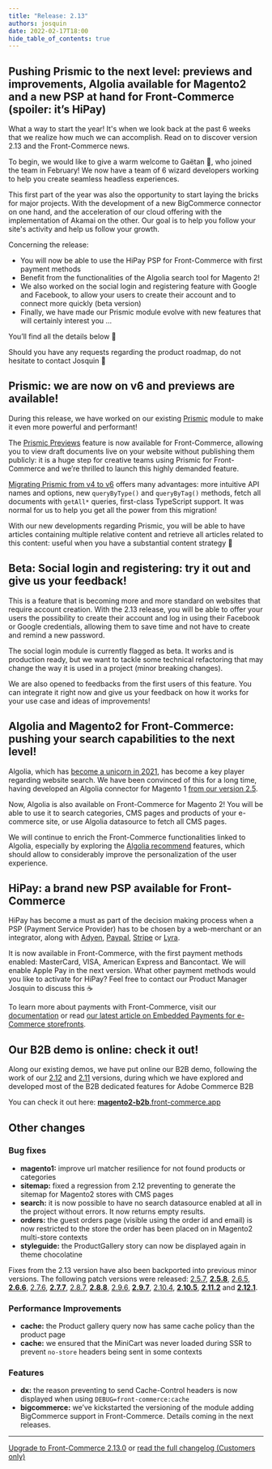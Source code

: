```yaml
---
title: "Release: 2.13"
authors: josquin
date: 2022-02-17T18:00
hide_table_of_contents: true
---
```



## Pushing Prismic to the next level: previews and improvements, Algolia available for Magento2 and a new PSP at hand for Front-Commerce (spoiler: it’s HiPay)

What a way to start the year! It's when we look back at the past 6 weeks that we
realize how much we can accomplish. Read on to discover version 2.13 and the
Front-Commerce news.

To begin, we would like to give a warm welcome to Gaëtan 👋, who joined the team
in February! We now have a team of 6 wizard developers working to help you
create seamless headless experiences.

This first part of the year was also the opportunity to start laying the bricks
for major projects. With the development of a new BigCommerce connector on one
hand, and the acceleration of our cloud offering with the implementation of
Akamai on the other. Our goal is to help you follow your site's activity and
help us follow your growth.

Concerning the release:

- You will now be able to use the HiPay PSP for Front-Commerce with first
  payment methods
- Benefit from the functionalities of the Algolia search tool for Magento 2!
- We also worked on the social login and registering feature with Google and
  Facebook, to allow your users to create their account and to connect more
  quickly (beta version)
- Finally, we have made our Prismic module evolve with new features that will
  certainly interest you ...

You’ll find all the details below 👀

Should you have any requests regarding the product roadmap, do not hesitate to
contact Josquin 👋

<Calendly />

<!--truncate-->


## Prismic: we are now on v6 and previews are available!

During this release, we have worked on our existing
[Prismic](https://prismic.io/) module to make it even more powerful and
performant!

The [Prismic Previews](https://www.youtube.com/watch?v=v0zt9mzaF_g) feature is
now available for Front-Commerce, allowing you to view draft documents live on
your website without publishing them publicly: it is a huge step for creative
teams using Prismic for Front-Commerce and we’re thrilled to launch this highly
demanded feature.

[Migrating Prismic from v4 to v6](https://prismic.io/docs/technologies/prismic-client-v6-migration-guide)
offers many advantages: more intuitive API names and options, new
`queryByType()` and `queryByTag()` methods, fetch all documents with `getAll*`
queries, first-class TypeScript support. It was normal for us to help you get
all the power from this migration!

With our new developments regarding Prismic, you will be able to have articles
containing multiple relative content and retrieve all articles related to this
content: useful when you have a substantial content strategy 🤙

## Beta: Social login and registering: try it out and give us your feedback!

This is a feature that is becoming more and more standard on websites that
require account creation. With the 2.13 release, you will be able to offer your
users the possibility to create their account and log in using their Facebook or
Google credentials, allowing them to save time and not have to create and remind
a new password.

The social login module is currently flagged as beta. It works and is production
ready, but we want to tackle some technical refactoring that may change the way
it is used in a project (minor breaking changes).

We are also opened to feedbacks from the first users of this feature. You can
integrate it right now and give us your feedback on how it works for your use
case and ideas of improvements!

<LoomVideo url="https://www.loom.com/embed/b52c8896d6f842aeab459d6c6a8a6e88" />

## Algolia and Magento2 for Front-Commerce: pushing your search capabilities to the next level!

Algolia, which has
[become a unicorn in 2021](https://www.usine-digitale.fr/article/algolia-le-google-des-entreprises-leve-150-millions-de-dollars.N1129259),
has become a key player regarding website search. We have been convinced of this
for a long time, having developed an Algolia connector for Magento 1
[from our version 2.5](/changelog/front-commerce-2.5/).

Now, Algolia is also available on Front-Commerce for Magento 2! You will be able
to use it to search categories, CMS pages and products of your e-commerce site,
or use Algolia datasource to fetch all CMS pages.

We will continue to enrich the Front-Commerce functionalities linked to Algolia,
especially by exploring the
[Algolia recommend](https://www.algolia.com/products/recommendations/) features,
which should allow to considerably improve the personalization of the user
experience.

## HiPay: a brand new PSP available for Front-Commerce

HiPay has become a must as part of the decision making process when a PSP
(Payment Service Provider) has to be chosen by a web-merchant or an integrator,
along with [Adyen](/docs/advanced/payments/adyen),
[Paypal](/docs/advanced/payments/paypal),
[Stripe](/docs/advanced/payments/stripe) or
[Lyra](/docs/advanced/payments/payzen).

It is now available in Front-Commerce, with the first payment methods enabled:
MasterCard, VISA, American Express and Bancontact. We will enable Apple Pay in
the next version. What other payment methods would you like to activate for
HiPay? Feel free to contact our Product Manager Josquin to discuss this ☕

To learn more about payments with Front-Commerce, visit our
[documentation](/docs/advanced/payments/stripe#Front-Commerce-Payment) or read
[our latest article on Embedded Payments for e-Commerce storefronts](https://www.front-commerce.com/embedded-payments-for-e-commerce/).

## Our B2B demo is online: check it out!

Along our existing demos, we have put online our B2B demo, following the work of
our [2.12](/changelog/front-commerce-2.12/) and
[2.11](/changelog/front-commerce-2.11/) versions, during which we have explored
and developed most of the B2B dedicated features for Adobe Commerce B2B

You can check it out here:
[**magento2-b2b**.front-commerce.app](https://magento2-b2b.front-commerce.app/)

## Other changes

### Bug fixes

- **magento1:** improve url matcher resilience for not found products or
  categories
- **sitemap:** fixed a regression from 2.12 preventing to generate the sitemap
  for Magento2 stores with CMS pages
- **search:** it is now possible to have no search datasource enabled at all in
  the project without errors. It now returns empty results.
- **orders:** the guest orders page (visible using the order id and email) is
  now restricted to the store the order has been placed on in Magento2
  multi-store contexts
- **styleguide:** the ProductGallery story can now be displayed again in theme
  chocolatine

Fixes from the 2.13 version have also been backported into previous minor
versions. The following patch versions were released:
[2.5.7](https://gitlab.blackswift.cloud/front-commerce/front-commerce/-/releases/2.5.7),
[**2.5.8**](https://gitlab.blackswift.cloud/front-commerce/front-commerce/-/releases/2.5.8),
[2.6.5](https://gitlab.blackswift.cloud/front-commerce/front-commerce/-/releases/2.6.5),
[**2.6.6**](https://gitlab.blackswift.cloud/front-commerce/front-commerce/-/releases/2.6.6),
[2.7.6](https://gitlab.blackswift.cloud/front-commerce/front-commerce/-/releases/2.7.6),
[**2.7.7**](https://gitlab.blackswift.cloud/front-commerce/front-commerce/-/releases/2.7.7),
[2.8.7](https://gitlab.blackswift.cloud/front-commerce/front-commerce/-/releases/2.8.7),
[**2.8.8**](https://gitlab.blackswift.cloud/front-commerce/front-commerce/-/releases/2.8.8),
[2.9.6](https://gitlab.blackswift.cloud/front-commerce/front-commerce/-/releases/2.9.6),
[**2.9.7**](https://gitlab.blackswift.cloud/front-commerce/front-commerce/-/releases/2.9.7),
[2.10.4](https://gitlab.blackswift.cloud/front-commerce/front-commerce/-/releases/2.10.4),
[**2.10.5**](https://gitlab.blackswift.cloud/front-commerce/front-commerce/-/releases/2.10.5),
[**2.11.2**](https://gitlab.blackswift.cloud/front-commerce/front-commerce/-/releases/2.11.2)
and
[**2.12.1**](https://gitlab.blackswift.cloud/front-commerce/front-commerce/-/releases/2.12.1).

### Performance Improvements

- **cache:** the Product gallery query now has same cache policy than the
  product page
- **cache:** we ensured that the MiniCart was never loaded during SSR to prevent
  `no-store` headers being sent in some contexts

### Features

- **dx:** the reason preventing to send Cache-Control headers is now displayed
  when using `DEBUG=front-commerce:cache`
- **bigcommerce:** we’ve kickstarted the versioning of the module adding
  BigCommerce support in Front-Commerce. Details coming in the next releases.

<hr />

<ChangelogFooter>

[Upgrade to Front-Commerce 2.13.0](/docs/appendices/migration-guides#2-12-0-gt-2-13-0)
or
[read the full changelog (Customers only)](https://gitlab.blackswift.cloud/front-commerce/front-commerce/-/releases/2.13.0)

</ChangelogFooter>
